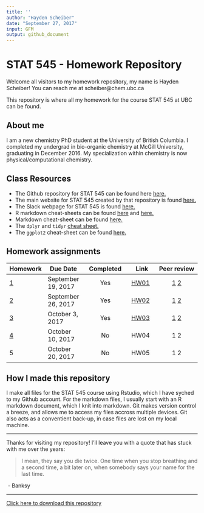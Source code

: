 ```yaml
---
title: ''
author: "Hayden Scheiber"
date: "September 27, 2017"
input: GFM
output: github_document
---
```


# STAT 545 - Homework Repository

Welcome all visitors to my homework repository, my name is Hayden Scheiber! You can reach me at scheiber@chem.ubc.ca

This repository is where all my homework for the course STAT 545 at UBC can be found.

## About me
I am a new chemistry PhD student at the University of British Columbia. I completed my undergrad in bio-organic chemistry at McGill University, graduating in December 2016.
My specialization within chemistry is now physical/computational chemistry. 

## Class Resources
- The Github repository for STAT 545 can be found here [here.](https://github.com/STAT545-UBC/STAT545-UBC.github.io.git "STAT 545 Respoitory")
- The main website for STAT 545 created by that repository is found [here.](http://stat545.com/ "STAT 545 Main Webpage")
- The Slack webpage for STAT 545 is found [here.](https://stat545-2017.slack.com "STAT 545 Slack Webpage")
- R markdown cheat-sheets can be found [here](https://www.rstudio.com/wp-content/uploads/2015/02/rmarkdown-cheatsheet.pdf "Cheat-sheet 1") and [here.](https://www.rstudio.com/wp-content/uploads/2016/03/rmarkdown-cheatsheet-2.0.pdf "Cheat sheet 2")
- Markdown cheat-sheet can be found [here.](https://github.com/adam-p/markdown-here/wiki/Markdown-Cheatsheet "Markdown Cheat-sheet")
- The `dplyr` and `tidyr` [cheat sheet.](https://www.rstudio.com/wp-content/uploads/2015/02/data-wrangling-cheatsheet.pdf "dylyr & tidyr Cheat-sheet")
- The `ggplot2` cheat-sheet can be found [here.](https://www.rstudio.com/wp-content/uploads/2015/03/ggplot2-cheatsheet.pdf "ggplot2 Cheat-sheet")

## Homework assignments

| Homework | Due Date | Completed | Link | Peer review |
| --- | --- | :---: | --- | :---: |
| [1](http://stat545.com/hw01_edit-README.html) | September 19, 2017 | Yes | [HW01](/hw01/README.md "Homework 1") | [1](https://github.com/Maria815/STAT545-hw01-guo-maria) [2](https://github.com/sepkamal/STAT545-hw01-kamal-sepehr) |
| [2](http://stat545.com/hw02_explore-gapminder-dplyr.html) | September 26, 2017 | Yes | [HW02](/hw02/README.md "Homework 2") | [1](https://github.com/auduman/stat545-hw-uduman-aisha/tree/master/hw02) [2](https://github.com/qiaoyuet/STAT545-hw-Tang-Qiaoyue/tree/master/hw02) |
| [3](http://stat545.com/hw03_dplyr-and-more-ggplot2.html) | October 3, 2017 | Yes | [HW03](/hw03/README.md "Homework 3") | [1](https://github.com/navysealtf9k/STAT545-hw-Farouk-Abdullah) [2](https://github.com/SonjaS1) |
| [4](http://stat545.com/hw04_tidy-data-joins.html) | October 10, 2017 | No | HW04 | 1 2 |
| 5 | October 20, 2017 | No | HW05 | 1 2 |

## How I made this repository
I make all files for the STAT 545 course using Rstudio, which I have syched to my Github account. For the markdown files, I usually start with an R markdown document, which I knit into markdown. Git makes version control a breeze, and allows me to access my files accross multiple devices. Git also acts as a conventient back-up, in case files are lost on my local machine.

---

Thanks for visiting my repository! I'll leave you with a quote that has stuck with me over the years:

> I mean, they say you die twice. One time when you stop breathing and a second 
time, a bit later on, when somebody says your name for the last time.

\ - Banksy

---

[Click here to download this repository](https://github.com/HScheiber/STAT545-hw-Scheiber-Hayden/archive/master.zip "Download")